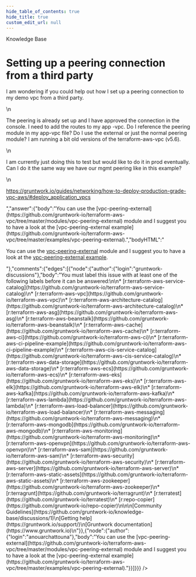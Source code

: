 ```yaml
---
hide_table_of_contents: true
hide_title: true
custom_edit_url: null
---
```



<CenterLayout>
<span class="title">Knowledge Base</span>
<h1>Setting up a peering connection from a third party</h1>
<GitHub json={{"id":"D_kwDOF8slf84AOaUr","number":107,"author":{"login":"pete0emerson"},"title":"Setting up a peering connection from a third party","body":"I am wondering if you could help out how I set up a peering connection to my demo vpc from a third party.\r\n\r\nThe peering is already set up and I have approved the connection in the console. I need to add the routes to my app -vpc. Do I reference the peering module in my app-vpc file? Do I use the external or just the normal peering module? I am running a bit old versions of the terraform-aws-vpc (v5.6).\r\n\r\nI am currently just doing this to test but would like to do it in prod eventually. Can I do it the same way we have our mgmt peering like in this example?\r\n\r\nhttps://gruntwork.io/guides/networking/how-to-deploy-production-grade-vpc-aws/#deploy_application_vpcs","bodyHTML":"<p dir=\"auto\">I am wondering if you could help out how I set up a peering connection to my demo vpc from a third party.</p>\n<p dir=\"auto\">The peering is already set up and I have approved the connection in the console. I need to add the routes to my app -vpc. Do I reference the peering module in my app-vpc file? Do I use the external or just the normal peering module? I am running a bit old versions of the terraform-aws-vpc (v5.6).</p>\n<p dir=\"auto\">I am currently just doing this to test but would like to do it in prod eventually. Can I do it the same way we have our mgmt peering like in this example?</p>\n<p dir=\"auto\"><a href=\"https://gruntwork.io/guides/networking/how-to-deploy-production-grade-vpc-aws/#deploy_application_vpcs\" rel=\"nofollow\">https://gruntwork.io/guides/networking/how-to-deploy-production-grade-vpc-aws/#deploy_application_vpcs</a></p>","answer":{"body":"You can use the [vpc-peering-external](https://github.com/gruntwork-io/terraform-aws-vpc/tree/master/modules/vpc-peering-external) module and I suggest you to have a look at the [vpc-peering-external example](https://github.com/gruntwork-io/terraform-aws-vpc/tree/master/examples/vpc-peering-external).","bodyHTML":"<p dir=\"auto\">You can use the <a href=\"https://github.com/gruntwork-io/terraform-aws-vpc/tree/master/modules/vpc-peering-external\">vpc-peering-external</a> module and I suggest you to have a look at the <a href=\"https://github.com/gruntwork-io/terraform-aws-vpc/tree/master/examples/vpc-peering-external\">vpc-peering-external example</a>.</p>"},"comments":{"edges":[{"node":{"author":{"login":"gruntwork-discussions"},"body":"You must label this issue with at least one of the following labels before it can be answered:\n\n* [r:terraform-aws-service-catalog](https://github.com/gruntwork-io/terraform-aws-service-catalog)\n* [r:terraform-aws-vpc](https://github.com/gruntwork-io/terraform-aws-vpc)\n* [r:terraform-aws-architecture-catalog](https://github.com/gruntwork-io/terraform-aws-architecture-catalog)\n* [r:terraform-aws-asg](https://github.com/gruntwork-io/terraform-aws-asg)\n* [r:terraform-aws-beanstalk](https://github.com/gruntwork-io/terraform-aws-beanstalk)\n* [r:terraform-aws-cache](https://github.com/gruntwork-io/terraform-aws-cache)\n* [r:terraform-aws-ci](https://github.com/gruntwork-io/terraform-aws-ci)\n* [r:terraform-aws-ci-pipeline-example](https://github.com/gruntwork-io/terraform-aws-ci-pipeline-example)\n* [r:terraform-aws-cis-service-catalog](https://github.com/gruntwork-io/terraform-aws-cis-service-catalog)\n* [r:terraform-aws-data-storage](https://github.com/gruntwork-io/terraform-aws-data-storage)\n* [r:terraform-aws-ecs](https://github.com/gruntwork-io/terraform-aws-ecs)\n* [r:terraform-aws-eks](https://github.com/gruntwork-io/terraform-aws-eks)\n* [r:terraform-aws-elk](https://github.com/gruntwork-io/terraform-aws-elk)\n* [r:terraform-aws-kafka](https://github.com/gruntwork-io/terraform-aws-kafka)\n* [r:terraform-aws-lambda](https://github.com/gruntwork-io/terraform-aws-lambda)\n* [r:terraform-aws-load-balancer](https://github.com/gruntwork-io/terraform-aws-load-balancer)\n* [r:terraform-aws-messaging](https://github.com/gruntwork-io/terraform-aws-messaging)\n* [r:terraform-aws-mongodb](https://github.com/gruntwork-io/terraform-aws-mongodb)\n* [r:terraform-aws-monitoring](https://github.com/gruntwork-io/terraform-aws-monitoring)\n* [r:terraform-aws-openvpn](https://github.com/gruntwork-io/terraform-aws-openvpn)\n* [r:terraform-aws-sam](https://github.com/gruntwork-io/terraform-aws-sam)\n* [r:terraform-aws-security](https://github.com/gruntwork-io/terraform-aws-security)\n* [r:terraform-aws-server](https://github.com/gruntwork-io/terraform-aws-server)\n* [r:terraform-aws-static-assets](https://github.com/gruntwork-io/terraform-aws-static-assets)\n* [r:terraform-aws-zookeeper](https://github.com/gruntwork-io/terraform-aws-zookeeper)\n* [r:terragrunt](https://github.com/gruntwork-io/terragrunt)\n* [r:terratest](https://github.com/gruntwork-io/terratest)\n* [r:repo-copier](https://github.com/gruntwork-io/repo-copier)\n\n\n[Community Guidelines](https://github.com/gruntwork-io/knowledge-base/discussions/1)\n[Getting help](https://gruntwork.io/support/)\n[Gruntwork documentation](https://www.gruntwork.io)\n"}},{"node":{"author":{"login":"anouarchattouna"},"body":"You can use the [vpc-peering-external](https://github.com/gruntwork-io/terraform-aws-vpc/tree/master/modules/vpc-peering-external) module and I suggest you to have a look at the [vpc-peering-external example](https://github.com/gruntwork-io/terraform-aws-vpc/tree/master/examples/vpc-peering-external)."}}]}}} />

</CenterLayout>
  

<!-- ##DOCS-SOURCER-START
{
  "sourcePlugin": "github-discussions",
  "hash": "934df4f4229aa5488c649bdff92c65fe"
}
##DOCS-SOURCER-END -->
